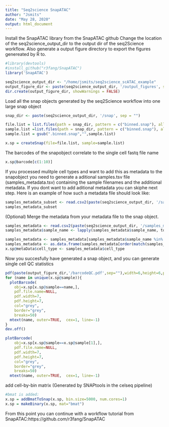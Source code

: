 ```yaml
---
title: "Seq2science SnapATAC"
author: "Jsmits"
date: "May 28, 2020"
output: html_document
---
```


Install the SnapATAC library from the SnapATAC github
Change the location of the seq2science_output_dir to the output dir of the seq2Science workflow.
Also generate a output figure directory to export the figures genereated by R to.
```r
#library(devtools)
#install_github("r3fang/SnapATAC")
library('SnapATAC')

seq2science_output_dir <- "/home/jsmits/seq2science_scATAC_example"
output_figure_dir <- paste(seq2science_output_dir, '/output_figures', sep ="")
dir.create(output_figure_dir, showWarnings = FALSE)
```

Load all the snap objects generated by the seq2Science workflow into one large snap object
```r
snap_dir <- paste(seq2science_output_dir, '/snap', sep = "")

file.list = list.files(path = snap_dir, pattern = c("binned.snap"), all.files = FALSE,full.names = TRUE, include.dirs = TRUE, no.. = FALSE)
sample.list =list.files(path = snap_dir, pattern = c("binned.snap"), all.files = FALSE,full.names = FALSE, include.dirs = FALSE, no.. = FALSE)
sample.list = gsub(".binned.snap","",sample.list)

x.sp = createSnap(file=file.list, sample=sample.list)
```
The barcodes of the snapobject correlate to the single cell fastq file name
```r
x.sp@barcode[c(1:10)]
```

If you processed mulitple cell types and want to add this as metadata to the snapobject you need to generate a
aditional samples.tsv file (samples_metadata.tsv) containing the sample filenames and the additional metadata. If you dont want to add aditional metadata you can skiphe next step.
Here is an example of how such a metadata file should look like:
```r
samples_metadata_subset <- read.csv2(paste(seq2science_output_dir, '/samples_metadata_subset.tsv', sep = ""), sep = '\t')
samples_metadata_subset
```
(Optional) Merge the metadata from your metadata file to the snap object.
```r
samples_metadata <- read.csv2(paste(seq2science_output_dir, '/samples_metadata.tsv', sep = ""), sep = '\t')
samples_metadata$sample_name <- lapply(samples_metadata$sample_name, toupper)

samples_metadata <- samples_metadata[samples_metadata$sample_name %in% x.sp@barcode,]
samples_metadata <- as.data.frame(samples_metadata[order(match(samples_metadata$sample_name,x.sp@barcode)),])
x.sp@metaData$cell_type <- samples_metadata$cell_type
```

Now you succesfully have generated a snap object, and you can generate single cell QC statistics
```r
pdf(paste(output_figure_dir,'/barcodeQC.pdf',sep=""),width=6,height=6,paper='special') 
for (name in unique(x.sp@sample)){
  plotBarcode(
	obj=x.sp[x.sp@sample==name,], 
	pdf.file.name=NULL, 
	pdf.width=7, 
	pdf.height=7, 
	col="grey",
	border="grey",
	breaks=50)
  mtext(name, outer=TRUE,  cex=1, line=-1)
}
dev.off()

plotBarcode(
	obj=x.sp[x.sp@sample==x.sp@sample[1],], 
	pdf.file.name=NULL, 
	pdf.width=7, 
	pdf.height=7, 
	col="grey",
	border="grey",
	breaks=50)
  mtext(name, outer=TRUE,  cex=1, line=-1)
```

add cell-by-bin matrix (Generated by SNAPtools in the celseq pipeline)
```r
#bmat is added:
x.sp = addBmatToSnap(x.sp, bin.size=5000, num.cores=1)
x.sp = makeBinary(x.sp, mat="bmat")
```

From this point you can continue with a workflow tutorial from SnapATAC:https://github.com/r3fang/SnapATAC


